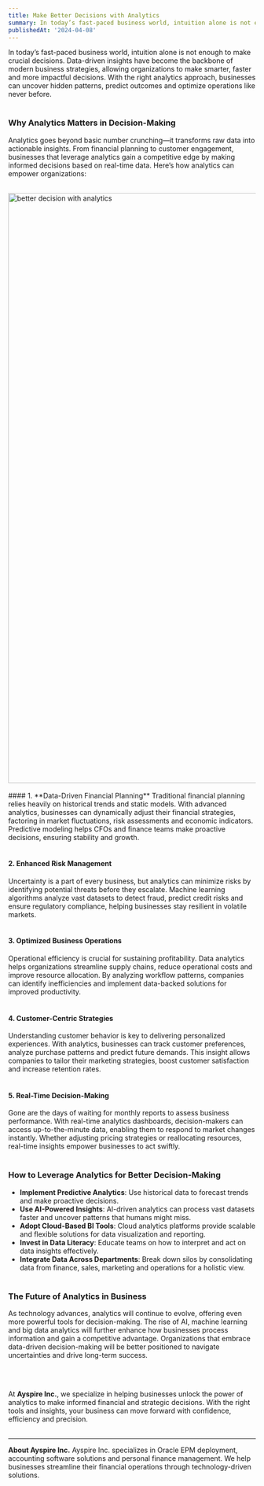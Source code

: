 ```yaml
---
title: Make Better Decisions with Analytics 
summary: In today’s fast-paced business world, intuition alone is not enough to make crucial decisions.
publishedAt: '2024-04-08'
---
```


In today’s fast-paced business world, intuition alone is not enough to make crucial decisions. Data-driven insights have become the backbone of modern business strategies, allowing organizations to make smarter, faster and more impactful decisions. With the right analytics approach, businesses can uncover hidden patterns, predict outcomes and optimize operations like never before.
<br/><br/>

### **Why Analytics Matters in Decision-Making**

Analytics goes beyond basic number crunching—it transforms raw data into actionable insights. From financial planning to customer engagement, businesses that leverage analytics gain a competitive edge by making informed decisions based on real-time data. Here’s how analytics can empower organizations:
<br/><br/>

<img src="/images/blogs/2.jpg" alt="better decision with analytics" width="1200"/>
<br/><br/>
#### 1. **Data-Driven Financial Planning**
Traditional financial planning relies heavily on historical trends and static models. With advanced analytics, businesses can dynamically adjust their financial strategies, factoring in market fluctuations, risk assessments and economic indicators. Predictive modeling helps CFOs and finance teams make proactive decisions, ensuring stability and growth.
<br/><br/>

#### 2. **Enhanced Risk Management**
Uncertainty is a part of every business, but analytics can minimize risks by identifying potential threats before they escalate. Machine learning algorithms analyze vast datasets to detect fraud, predict credit risks and ensure regulatory compliance, helping businesses stay resilient in volatile markets.
<br/><br/>

#### 3. **Optimized Business Operations**
Operational efficiency is crucial for sustaining profitability. Data analytics helps organizations streamline supply chains, reduce operational costs and improve resource allocation. By analyzing workflow patterns, companies can identify inefficiencies and implement data-backed solutions for improved productivity.
<br/><br/>

#### 4. **Customer-Centric Strategies**
Understanding customer behavior is key to delivering personalized experiences. With analytics, businesses can track customer preferences, analyze purchase patterns and predict future demands. This insight allows companies to tailor their marketing strategies, boost customer satisfaction and increase retention rates.
<br/><br/>

#### 5. **Real-Time Decision-Making**
Gone are the days of waiting for monthly reports to assess business performance. With real-time analytics dashboards, decision-makers can access up-to-the-minute data, enabling them to respond to market changes instantly. Whether adjusting pricing strategies or reallocating resources, real-time insights empower businesses to act swiftly.
<br/><br/>

### How to Leverage Analytics for Better Decision-Making

- **Implement Predictive Analytics**: Use historical data to forecast trends and make proactive decisions.
- **Use AI-Powered Insights**: AI-driven analytics can process vast datasets faster and uncover patterns that humans might miss.
- **Adopt Cloud-Based BI Tools**: Cloud analytics platforms provide scalable and flexible solutions for data visualization and reporting.
- **Invest in Data Literacy**: Educate teams on how to interpret and act on data insights effectively.
- **Integrate Data Across Departments**: Break down silos by consolidating data from finance, sales, marketing and operations for a holistic view.
<br/><br/>

### The Future of Analytics in Business

As technology advances, analytics will continue to evolve, offering even more powerful tools for decision-making. The rise of AI, machine learning and big data analytics will further enhance how businesses process information and gain a competitive advantage. Organizations that embrace data-driven decision-making will be better positioned to navigate uncertainties and drive long-term success.

<br/><br/>

At **Ayspire Inc.**, we specialize in helping businesses unlock the power of analytics to make informed financial and strategic decisions. With the right tools and insights, your business can move forward with confidence, efficiency and precision.
<br/><br/>

---

**About Ayspire Inc.**
Ayspire Inc. specializes in Oracle EPM deployment, accounting software solutions and personal finance management. We help businesses streamline their financial operations through technology-driven solutions.

